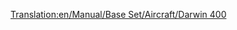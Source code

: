 [[Translation:en/Manual/Base Set/Aircraft/Darwin 400]]

{{fr/Manual/Base Set/Aircraft/Avion|Nom=Darwin 400
|Coût=36 919 (73 828)
|Vitesse=947 km/h (592 MPH)
|Entretien=5 906 (11 812)
|Conception=1982
|Vie=25
|Capacité=200 passagers & 25 sacs de courrier
|Description=Avion à réaction standard, préférant les grands aéroports.
|Réalité=[https://www.wikipedia.org/wiki/fr:Boeing 757 Boeing 757]
}}